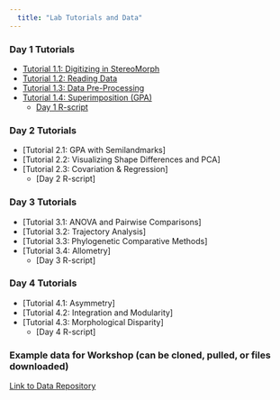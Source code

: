 ```yaml
---
  title: "Lab Tutorials and Data"
---
```


### Day 1 Tutorials
- [Tutorial 1.1: Digitizing in StereoMorph](https://geomorphR.github.io/GMcourse/Labs/01.1-Digitizing-StereoMorph.html)
- [Tutorial 1.2: Reading Data](https://geomorphR.github.io/GMcourse/Labs/01.2-ReadData.html)
- [Tutorial 1.3: Data Pre-Processing](https://geomorphR.github.io/GMcourse/Labs/01.3-DataPreProcessing.html)
- [Tutorial 1.4: Superimposition (GPA)](https://geomorphR.github.io/GMcourse/Labs/01.4-GPA.html)
    - [Day 1 R-script](https://geomorphR.github.io/GMcourse/Labs/Day01-RCode.R)

### Day 2 Tutorials
- [Tutorial 2.1: GPA with Semilandmarks] 
- [Tutorial 2.2: Visualizing Shape Differences and PCA] 
- [Tutorial 2.3: Covariation & Regression] 
    - [Day 2 R-script] 

### Day 3 Tutorials
- [Tutorial 3.1: ANOVA and Pairwise Comparisons] 
- [Tutorial 3.2: Trajectory Analysis] 
- [Tutorial 3.3: Phylogenetic Comparative Methods] 
- [Tutorial 3.4: Allometry] 
    - [Day 3 R-script] 

### Day 4 Tutorials
- [Tutorial 4.1: Asymmetry] 
- [Tutorial 4.2: Integration and Modularity] 
- [Tutorial 4.3: Morphological Disparity] 
    - [Day 4 R-script] 

### Example data for Workshop (can be cloned, pulled, or files downloaded)
[Link to Data Repository](https://geomorphR.github.io/GMcourse/Labs/Data/)